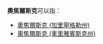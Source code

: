 '''奧焦爾斯克'''可以指：
* [[奧焦爾斯克_(加里寧格勒州)|奧焦爾斯克 (加里寧格勒州)]]
* [[奧焦爾斯克_(車里雅賓斯克州)|奧焦爾斯克 (車里雅賓斯克州)]]
{{disambig|Cat=五字地名消歧义}}